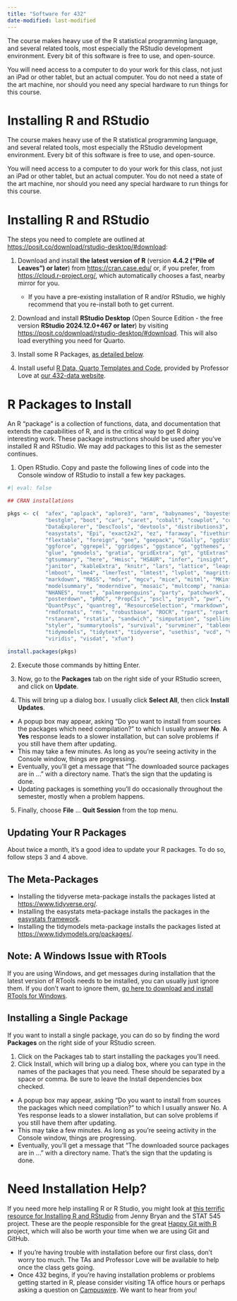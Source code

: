 ```yaml
---
title: "Software for 432"
date-modified: last-modified
---
```


The course makes heavy use of the R statistical programming language, and several related tools, most especially the RStudio development environment. Every bit of this software is free to use, and open-source.

You will need access to a computer to do your work for this class, not just an iPad or other tablet, but an actual computer. You do not need a state of the art machine, nor should you need any special hardware to run things for this course. 

# Installing R and RStudio

The course makes heavy use of the R statistical programming language, and several related tools, most especially the RStudio development environment. Every bit of this software is free to use, and open-source.

You will need access to a computer to do your work for this class, not just an iPad or other tablet, but an actual computer. You do not need a state of the art machine, nor should you need any special hardware to run things for this course. 

# Installing R and RStudio

The steps you need to complete are outlined at <https://posit.co/download/rstudio-desktop/#download>:

1. Download and install **the latest version of R** (version **4.4.2 ("Pile of Leaves") or later**) from <https://cran.case.edu/> or, if you prefer, from <https://cloud.r-project.org/>, which automatically chooses a fast, nearby mirror for you.
    - If you have a pre-existing installation of R and/or RStudio, we highly recommend that you re-install both to get current.

2. Download and install **RStudio Desktop** (Open Source Edition - the free version **RStudio 2024.12.0+467 or later**) by visiting <https://posit.co/download/rstudio-desktop/#download>. This will also load everything you need for Quarto.

3. Install some R Packages, [as detailed below](#r-packages-to-install).

4. Install useful [R Data, Quarto Templates and Code](https://github.com/THOMASELOVE/432-data), provided by Professor Love at [our 432-data website](https://github.com/THOMASELOVE/432-data).

# R Packages to Install

An R "package" is a collection of functions, data, and documentation that extends the capabilities of R, and is the critical way to get R doing interesting work. These package instructions should be used after you’ve installed R and RStudio. We may add packages to this list as the semester continues.

1. Open RStudio. Copy and paste the following lines of code into the Console window of RStudio to install a few key packages.

```r
#| eval: false

## CRAN installations

pkgs <- c(  "afex", "aplpack", "aplore3", "arm", "babynames", "bayestestR",
            "bestglm", "boot", "car", "caret", "cobalt", "cowplot", "cutpointr",
            "DataExplorer", "DescTools", "devtools", "distributions3", 
            "easystats", "Epi", "exact2x2", "ez", "faraway", "fivethirtyeight",
            "flextable", "foreign", "gee", "geepack", "GGally", "ggdist", 
            "ggforce", "ggrepel", "ggridges", "ggstance", "ggthemes", "glmnet", 
            "glue", "gmodels", "gratia", "gridExtra", "gt", "gtExtras", 
            "gtsummary", "here", "Hmisc", "HSAUR", "infer", "insight", 
            "janitor", "kableExtra", "knitr", "lars", "lattice", "leaps", 
            "lmboot", "lme4", "lmerTest", "lmtest", "lvplot", "magrittr", 
            "markdown", "MASS", "mdsr", "mgcv", "mice", "mitml", "MKinfer",
            "modelsummary", "moderndive", "mosaic", "multcomp", "naniar", 
            "NHANES", "nnet", "palmerpenguins", "party", "patchwork", 
            "posterdown", "pROC", "PropCIs", "pscl", "psych", "pwr", "qcc", 
            "QuantPsyc", "quantreg", "ResourceSelection", "rmarkdown", 
            "rmdformats", "rms", "robustbase", "ROCR", "rpart", "rpart.plot",
            "rstanarm", "rstatix", "sandwich", "simputation", "spelling", 
            "styler", "summarytools", "survival", "survminer", "tableone", 
            "tidymodels", "tidytext", "tidyverse", "usethis", "vcd", "VGAM", 
            "viridis", "visdat", "xfun")
                
install.packages(pkgs)
```

2. Execute those commands by hitting Enter.

3. Now, go to the **Packages** tab on the right side of your RStudio screen, and click on **Update**.

4. This will bring up a dialog box. I usually click **Select All**, then click **Install Updates**. 

- A popup box may appear, asking "Do you want to install from sources the packages which need compilation?" to which I usually answer **No**. A **Yes** response leads to a slower installation, but can solve problems if you still have them after updating.
- This may take a few minutes. As long as you're seeing activity in the Console window, things are progressing.
- Eventually, you'll get a message that "The downloaded source packages are in ..." with a directory name. That's the sign that the updating is done.
- Updating packages is something you'll do occasionally throughout the semester, mostly when a problem happens.

5. Finally, choose **File** ... **Quit Session** from the top menu.

## Updating Your R Packages

About twice a month, it's a good idea to update your R packages. To do so, follow steps 3 and 4 above.

## The Meta-Packages

- Installing the tidyverse meta-package installs the packages listed at <https://www.tidyverse.org/>.
- Installing the easystats meta-package installs the packages in the [easystats framework](https://easystats.github.io/easystats/).
- Installing the tidymodels meta-package installs the packages listed at <https://www.tidymodels.org/packages/>.

## Note: A Windows Issue with RTools

If you are using Windows, and get messages during installation that the latest version of RTools needs to be installed, you can usually just ignore them. If you don’t want to ignore them, [go here to download and install RTools for Windows](https://cran.r-project.org/bin/windows/Rtools/).

## Installing a Single Package

If you want to install a single package, you can do so by finding the word **Packages** on the right side of your RStudio screen.

1. Click on the Packages tab to start installing the packages you’ll need.
2. Click Install, which will bring up a dialog box, where you can type in the names of the packages that you need. These should be separated by a space or comma. Be sure to leave the Install dependencies box checked.

  - A popup box may appear, asking “Do you want to install from sources the packages which need compilation?” to which I usually answer No. A Yes response leads to a slower installation, but can solve problems if you still have them after updating.
  - This may take a few minutes. As long as you’re seeing activity in the Console window, things are progressing.
  - Eventually, you’ll get a message that “The downloaded source packages are in …” with a directory name. That’s the sign that the updating is done.
  
# Need Installation Help?

If you need more help installing R or R Studio, you might look at [this terrific resource for Installing R and RStudio](https://stat545.com/install.html) from Jenny Bryan and the STAT 545 project. These are the people responsible for the great [Happy Git with R](http://happygitwithr.com/) project, which will also be worth your time when we are using Git and GitHub.

- If you're having trouble with installation before our first class, don't worry too much. The TAs and Professor Love will be available to help once the class gets going.
- Once 432 begins, if you're having installation problems or problems getting started in R, please consider visiting TA office hours or perhaps asking a question on [Campuswire](https://campuswire.com/). We want to hear from you!

